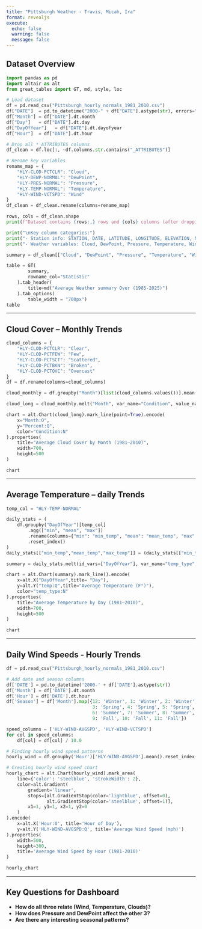 ---
title: "Pittsburgh Weather - Travis, Micah, Ira"
format: revealjs
execute:
  echo: false
  warning: false
  message: false
---

## Dataset Overview

```{python}
import pandas as pd
import altair as alt
from great_tables import GT, md, style, loc

# Load dataset
df = pd.read_csv("Pittsburgh_hourly_normals_1981_2010.csv")
df["DATE"]  = pd.to_datetime("2000-" + df["DATE"].astype(str), errors="coerce")
df["Month"] = df["DATE"].dt.month
df["Day"]   = df["DATE"].dt.day
df["DayOfYear"]   = df["DATE"].dt.dayofyear
df["Hour"]  = df["DATE"].dt.hour

# Drop all *_ATTRIBUTES columns
df_clean = df.loc[:, ~df.columns.str.contains("_ATTRIBUTES")]

# Rename key variables
rename_map = {
    "HLY-CLOD-PCTCLR": "Cloud",
    "HLY-DEWP-NORMAL": "DewPoint",
    "HLY-PRES-NORMAL": "Pressure",
    "HLY-TEMP-NORMAL": "Temperature",
    "HLY-WIND-VCTSPD": "Wind"
}
df_clean = df_clean.rename(columns=rename_map)

rows, cols = df_clean.shape
print(f"Dataset contains {rows:,} rows and {cols} columns (after dropping attributes)")

print("\nKey column categories:")
print("- Station info: STATION, DATE, LATITUDE, LONGITUDE, ELEVATION, NAME")
print("- Weather variables: Cloud, DewPoint, Pressure, Temperature, Wind")

summary = df_clean[["Cloud", "DewPoint", "Pressure", "Temperature", "Wind"]].describe().round(2).reset_index(names="Statistic")

table = GT(
        summary,
        rowname_col="Statistic" 
    ).tab_header(
        title=md("Average Weather summary Over (1985-2025)")
    ).tab_options(
        table_width = "700px")
table

```
---

## Cloud Cover – Monthly Trends

```{python}
cloud_columns = {
    "HLY-CLOD-PCTCLR": "Clear",
    "HLY-CLOD-PCTFEW": "Few",
    "HLY-CLOD-PCTSCT": "Scattered",
    "HLY-CLOD-PCTBKN": "Broken",
    "HLY-CLOD-PCTOVC": "Overcast"
}
df = df.rename(columns=cloud_columns)

cloud_monthly = df.groupby("Month")[list(cloud_columns.values())].mean().reset_index()

cloud_long = cloud_monthly.melt("Month", var_name="Condition", value_name="Percent")

chart = alt.Chart(cloud_long).mark_line(point=True).encode(
    x="Month:O",
    y="Percent:Q",
    color="Condition:N"
).properties(
    title="Average Cloud Cover by Month (1981–2010)",
    width=700,
    height=500
)

chart
```
---

## Average Temperature – daily Trends
```{python}
temp_col = "HLY-TEMP-NORMAL"

daily_stats = (
    df.groupby("DayOfYear")[temp_col]
        .agg(["min", "mean", "max"])
        .rename(columns={"min": "min_temp", "mean": "mean_temp", "max": "max_temp"})
        .reset_index()
)
daily_stats[["min_temp","mean_temp","max_temp"]] = (daily_stats[["min_temp","mean_temp","max_temp"]]/10).round(1)

summary = daily_stats.melt(id_vars=["DayOfYear"], var_name="temp_type",value_name="temp")

chart = alt.Chart(summary).mark_line().encode(
    x=alt.X("DayOfYear",title= "Day"),
    y=alt.Y("temp:Q",title="Average Temperature (F°)"),
    color="temp_type:N"
).properties(
    title="Average Temperature by Day (1981–2010)",
    width=700,
    height=500
)

chart


```
---

## Daily Wind Speeds - Hourly Trends

```{python}
df = pd.read_csv("Pittsburgh_hourly_normals_1981_2010.csv")

# Add date and season columns
df['DATE'] = pd.to_datetime('2000-' + df['DATE'].astype(str))
df['Month'] = df['DATE'].dt.month
df['Hour'] = df['DATE'].dt.hour
df['Season'] = df['Month'].map({12: 'Winter', 1: 'Winter', 2: 'Winter',
                                3: 'Spring', 4: 'Spring', 5: 'Spring',
                                6: 'Summer', 7: 'Summer', 8: 'Summer',
                                9: 'Fall', 10: 'Fall', 11: 'Fall'})

speed_columns = ['HLY-WIND-AVGSPD', 'HLY-WIND-VCTSPD']
for col in speed_columns:
    df[col] = df[col] / 10.0

# Finding hourly wind speed patterns
hourly_wind = df.groupby('Hour')['HLY-WIND-AVGSPD'].mean().reset_index()

# Creating hourly wind speed chart
hourly_chart = alt.Chart(hourly_wind).mark_area(
    line={'color': 'steelblue', 'strokeWidth': 2},
    color=alt.Gradient(
        gradient='linear',
        stops=[alt.GradientStop(color='lightblue', offset=0),
               alt.GradientStop(color='steelblue', offset=1)],
        x1=1, y1=1, x2=1, y2=0
    )
).encode(
    x=alt.X('Hour:O', title='Hour of Day'),
    y=alt.Y('HLY-WIND-AVGSPD:Q', title='Average Wind Speed (mph)')
).properties(
    width=500,
    height=300,
    title='Average Wind Speed by Hour (1981-2010)'
)

hourly_chart

```
---

## Key Questions for Dashboard

- **How do all three relate (Wind, Temperature, Clouds)?**  
- **How does Pressure and DewPoint affect the other 3?**  
- **Are there any interesting seasonal patterns?**  